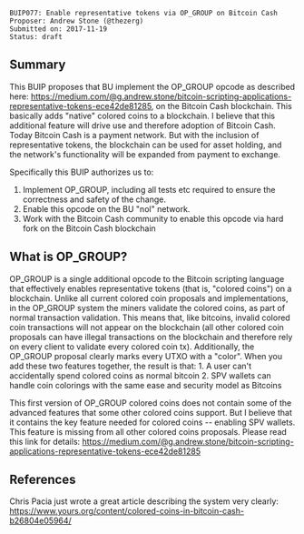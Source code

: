 <pre>
BUIP077: Enable representative tokens via OP_GROUP on Bitcoin Cash
Proposer: Andrew Stone (@thezerg)
Submitted on: 2017-11-19
Status: draft
</pre>

==Summary==

This BUIP proposes that BU implement the OP_GROUP opcode as described here: https://medium.com/@g.andrew.stone/bitcoin-scripting-applications-representative-tokens-ece42de81285, on the Bitcoin Cash blockchain.
This basically adds "native" colored coins to a blockchain. I believe that this additional feature will drive use and therefore adoption of Bitcoin Cash. Today Bitcoin Cash is a payment network. But with the inclusion of representative tokens, the blockchain can be used for asset holding, and the network's functionality will be expanded from payment to exchange.

Specifically this BUIP authorizes us to:

# Implement OP_GROUP, including all tests etc required to ensure the correctness and safety of the change.
# Enable this opcode on the BU "nol" network.
# Work with the Bitcoin Cash community to enable this opcode via hard fork on the Bitcoin Cash blockchain


==What is OP_GROUP?==

OP_GROUP is a single additional opcode to the Bitcoin scripting language that effectively enables representative tokens (that is, "colored coins") on a blockchain. Unlike all current colored coin proposals and implementations, in the OP_GROUP system the miners validate the colored coins, as part of normal transaction validation. This means that, like bitcoins, invalid colored coin transactions will not appear on the blockchain (all other colored coin proposals can have illegal transactions on the blockchain and therefore rely on every client to validate every colored coin tx). Additionally, the OP_GROUP proposal clearly marks every UTXO with a "color". When you add these two features together, the result is that:
1. A user can't accidentally spend colored coins as normal bitcoin
2. SPV wallets can handle coin colorings with the same ease and security model as Bitcoins

This first version of OP_GROUP colored coins does not contain some of the advanced features that some other colored coins support. But I believe that it contains the key feature needed for colored coins -- enabling SPV wallets. This feature is missing from all other colored coins proposals.
Please read this link for details: https://medium.com/@g.andrew.stone/bitcoin-scripting-applications-representative-tokens-ece42de81285

==References==

Chris Pacia just wrote a great article describing the system very clearly:
https://www.yours.org/content/colored-coins-in-bitcoin-cash-b26804e05964/

